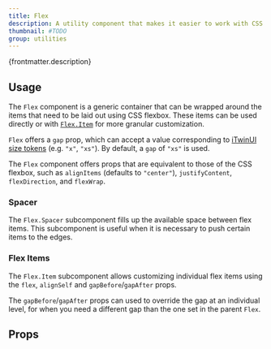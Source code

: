 ```yaml
---
title: Flex
description: A utility component that makes it easier to work with CSS flexbox and iTwinUI design tokens.
thumbnail: #TODO
group: utilities
---
```


<p>{frontmatter.description}</p>

## Usage

The `Flex` component is a generic container that can be wrapped around the items that need to be laid out using CSS flexbox. These items can be used directly or with [`Flex.Item`](#flex-items) for more granular customization.

`Flex` offers a `gap` prop, which can accept a value corresponding to [iTwinUI size tokens](/docs/variables#size) (e.g. `"x"`, `"xs"`). By default, a `gap` of `"xs"` is used.

<LiveExample src='Flex.main.jsx'>
  <AllExamples.FlexMainExample client:load />
</LiveExample>

The `Flex` component offers props that are equivalent to those of the CSS flexbox, such as `alignItems` (defaults to `"center"`), `justifyContent`, `flexDirection`, and `flexWrap`.

### Spacer

The `Flex.Spacer` subcomponent fills up the available space between flex items. This subcomponent is useful when it is necessary to push certain items to the edges.

<LiveExample src='Flex.spacer.jsx'>
  <AllExamples.FlexSpacerExample client:load />
</LiveExample>

### Flex Items

The `Flex.Item` subcomponent allows customizing individual flex items using the `flex`, `alignSelf` and `gapBefore`/`gapAfter` props.

<LiveExample src='Flex.flexItems.jsx'>
  <AllExamples.FlexWithFlexItemsExample client:load />
</LiveExample>

The `gapBefore`/`gapAfter` props can used to override the gap at an individual level, for when you need a different gap than the one set in the parent `Flex`.

<LiveExample src='Flex.individualGaps.jsx'>
  <AllExamples.FlexWithIndividualGapsExample client:load />
</LiveExample>

## Props

<PropsTable path='@itwin/itwinui-react/esm/core/Flex/Flex.d.ts' />
